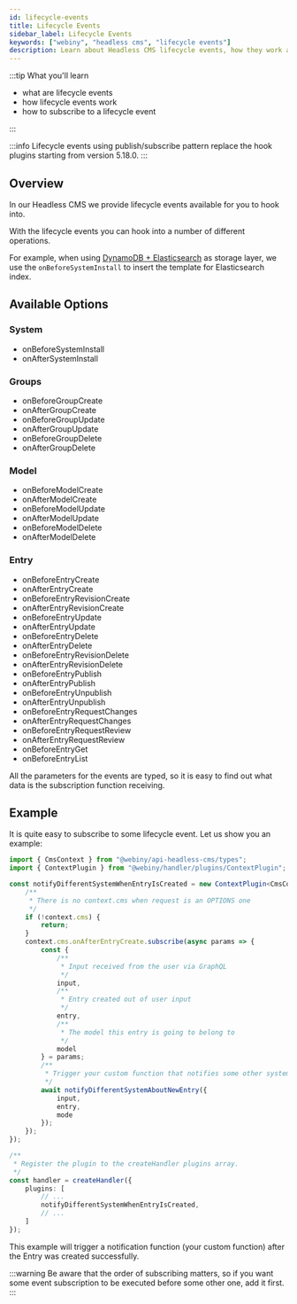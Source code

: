 ```yaml
---
id: lifecycle-events
title: Lifecycle Events
sidebar_label: Lifecycle Events
keywords: ["webiny", "headless cms", "lifecycle events"]
description: Learn about Headless CMS lifecycle events, how they work and how to subscribe to a lifecycle event.
---
```


:::tip What you'll learn

- what are lifecycle events
- how lifecycle events work
- how to subscribe to a lifecycle event

:::

:::info
Lifecycle events using publish/subscribe pattern replace the hook plugins starting from version 5.18.0.
:::

## Overview

In our Headless CMS we provide lifecycle events available for you to hook into.

With the lifecycle events you can hook into a number of different operations.

For example, when using [DynamoDB + Elasticsearch](https://github.com/webiny/webiny-js/blob/next/packages/api-headless-cms-ddb-es/src/index.ts#L111) as storage layer, we use the `onBeforeSystemInstall` to insert the template for Elasticsearch index.

## Available Options
### System
 * onBeforeSystemInstall
 * onAfterSystemInstall

### Groups
 * onBeforeGroupCreate
 * onAfterGroupCreate
 * onBeforeGroupUpdate
 * onAfterGroupUpdate
 * onBeforeGroupDelete
 * onAfterGroupDelete

### Model
* onBeforeModelCreate
* onAfterModelCreate
* onBeforeModelUpdate
* onAfterModelUpdate
* onBeforeModelDelete
* onAfterModelDelete

### Entry
 * onBeforeEntryCreate
 * onAfterEntryCreate
 * onBeforeEntryRevisionCreate
 * onAfterEntryRevisionCreate
 * onBeforeEntryUpdate
 * onAfterEntryUpdate
 * onBeforeEntryDelete
 * onAfterEntryDelete
 * onBeforeEntryRevisionDelete
 * onAfterEntryRevisionDelete
 * onBeforeEntryPublish
 * onAfterEntryPublish
 * onBeforeEntryUnpublish
 * onAfterEntryUnpublish
 * onBeforeEntryRequestChanges
 * onAfterEntryRequestChanges
 * onBeforeEntryRequestReview
 * onAfterEntryRequestReview
 * onBeforeEntryGet
 * onBeforeEntryList


All the parameters for the events are typed, so it is easy to find out what data is the subscription function receiving.

## Example

It is quite easy to subscribe to some lifecycle event. Let us show you an example:

```typescript
import { CmsContext } from "@webiny/api-headless-cms/types";
import { ContextPlugin } from "@webiny/handler/plugins/ContextPlugin";

const notifyDifferentSystemWhenEntryIsCreated = new ContextPlugin<CmsContext>(async context => {
	/**
     * There is no context.cms when request is an OPTIONS one
     */
    if (!context.cms) {
        return;
    }
    context.cms.onAfterEntryCreate.subscribe(async params => {
        const {
            /**
             * Input received from the user via GraphQL
             */
            input,
            /**
             * Entry created out of user input
             */
            entry,
            /**
             * The model this entry is going to belong to
             */
            model
        } = params;
        /**
         * Trigger your custom function that notifies some other system about new entry.
         */
        await notifyDifferentSystemAboutNewEntry({
            input,
            entry,
            mode
        });
    });
});

/**
 * Register the plugin to the createHandler plugins array.
 */
const handler = createHandler({
	plugins: [
	    // ...
		notifyDifferentSystemWhenEntryIsCreated,
		// ...
	]
});
```
This example will trigger a notification function (your custom function) after the Entry was created successfully.

:::warning
Be aware that the order of subscribing matters, so if you want some event subscription to be executed before some other one, add it first.
:::